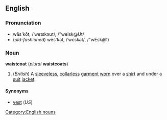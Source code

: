 ==English==
===Pronunciation===
*wās'kōt, /ˈweɪskəʊt/, /"weIsk@Ut/
*(''old-fashioned'') wĕs'kət, /ˈwɛskət/, /"wEsk@t/

===Noun===
'''waistcoat''' (''plural'' '''waistcoats''')

#(''British'') A [[sleeveless]], [[collarless]] [[garment]] [[worn]] over a [[shirt]] and under a [[suit]] [[jacket]].

====Synonyms====
*[[vest]] (''US'')

[[Category:English nouns]]